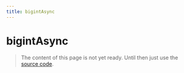 ```yaml
---
title: bigintAsync
---
```


# bigintAsync

> The content of this page is not yet ready. Until then just use the [source code](https://github.com/fabian-hiller/valibot/blob/main/library/src/schemas/bigint/bigintAsync.ts).
